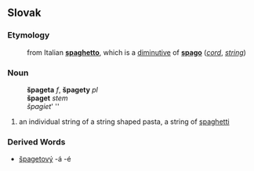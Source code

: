 ==Slovak==
===Etymology===
:from Italian '''[[spaghetto]]''', which is a [[diminutive]] of '''[[spago]]''' (''[[cord]]'', ''[[string]]'')

===Noun===
:'''špageta''' ''f'', '''špagety''' ''pl''
:'''špaget''' ''stem''
:''špagiet''' ''{{genpl}}
:{{decpat}} {{zena}}
# an individual string of a string shaped pasta, a string of [[spaghetti]]
===Derived Words===
* [[špagetový]] -á -é
